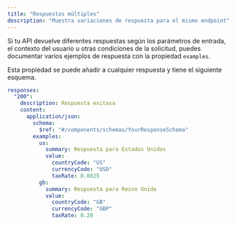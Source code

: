```yaml
---
title: "Respuestas múltiples"
description: "Muestra variaciones de respuesta para el mismo endpoint"
---
```


Si tu API devuelve diferentes respuestas según los parámetros de entrada, el contexto del usuario u otras condiciones de la solicitud, puedes documentar varios ejemplos de respuesta con la propiedad `examples`.

Esta propiedad se puede añadir a cualquier respuesta y tiene el siguiente esquema.

```yaml
responses:
  "200":
    description: Respuesta exitosa
    content:
      application/json:
        schema:
          $ref: "#/components/schemas/YourResponseSchema"
        examples:
          us:
            summary: Respuesta para Estados Unidos
            value:
              countryCode: "US"
              currencyCode: "USD"
              taxRate: 0.0825
          gb:
            summary: Respuesta para Reino Unido
            value:
              countryCode: "GB"
              currencyCode: "GBP"
              taxRate: 0.20
```
